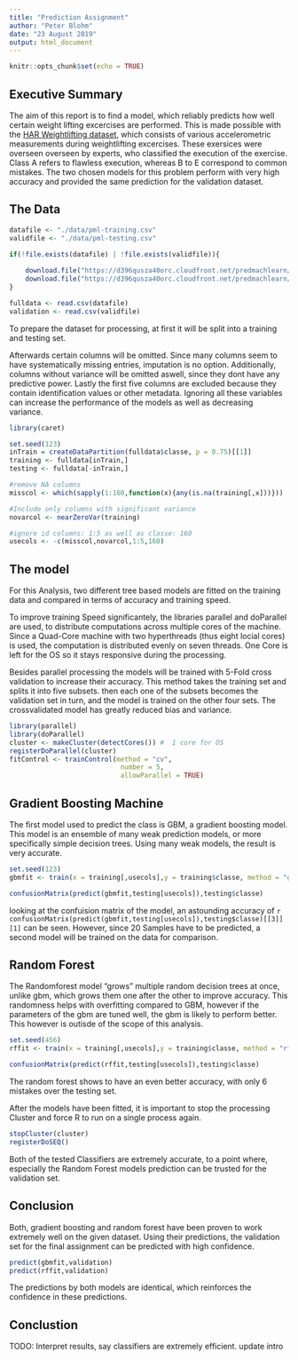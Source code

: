 ---
title: "Prediction Assignment"
author: "Peter Blohm"
date: "23 August 2019"
output: html_document
---

```{r setup, include=FALSE}
knitr::opts_chunk$set(echo = TRUE)
```

## Executive Summary




The aim of this report is to find a model, which reliably predicts how well certain weight lifting excercises are performed.
This is made possible with the [HAR Weightlifting dataset](http://web.archive.org/web/20161224072740/http:/groupware.les.inf.puc-rio.br/har), which consists of various accelerometric measurements during weightlifting excercises. These exersices were overseen overseen by experts, who classified the execution of the exercise. Class A refers to flawless execution, whereas B to E correspond to common mistakes.
The two chosen models for this problem perform with very high accuracy and provided the same prediction for the validation dataset.



## The Data


```{r data, cache = TRUE}

datafile <- "./data/pml-training.csv"
validfile <- "./data/pml-testing.csv"

if(!file.exists(datafile) | !file.exists(validfile)){
    
    download.file("https://d396qusza40orc.cloudfront.net/predmachlearn/pml-training.csv", destfile = datafile)
    download.file("https://d396qusza40orc.cloudfront.net/predmachlearn/pml-testing.csv", destfile = validfile)
}

fulldata <- read.csv(datafile)
validation <- read.csv(validfile)

```


To prepare the dataset for processing, at first it will be split into a training and testing set.

Afterwards certain columns will be omitted. 
Since many columns seem to have systematically missing entries, imputation is no option.
Additionally, columns without variance will be omitted aswell, since they dont have any predictive power. 
Lastly the first five columns are excluded because they contain identification values or other metadata.
Ignoring all these variables can increase the performance of the models as well as decreasing variance.

```{r preprocessing}
library(caret)

set.seed(123)
inTrain = createDataPartition(fulldata$classe, p = 0.75)[[1]]
training <- fulldata[inTrain,]
testing <- fulldata[-inTrain,]

#remove NA columns
misscol <- which(sapply(1:160,function(x){any(is.na(training[,x]))}))

#Include only columns with significant variance
novarcol <- nearZeroVar(training)

#ignore id columns: 1:5 as well as classe: 160
usecols <- -c(misscol,novarcol,1:5,160)

```


## The model 

For this Analysis, two different tree based models are fitted on the training data and compared in terms of accuracy and training speed. 

To improve training Speed significantely, the libraries parallel and doParallel are used, to distribute computations across multiple cores of the machine. Since a Quad-Core machine with two hyperthreads (thus eight locial cores) is used, the computation is distributed evenly on seven threads. One Core is left for the OS so it stays responsive during the processing.

Besides parallel processing the models will be trained with 5-Fold cross validation to increase their accuracy. This method takes the training set and splits it into five subsets. then each one of the subsets becomes the validation set in turn, and the model is trained on the other four sets. The crossvalidated model has greatly reduced bias and variance.

```{r parallel, cache = TRUE}

library(parallel)
library(doParallel)
cluster <- makeCluster(detectCores()) #  1 core for OS
registerDoParallel(cluster)
fitControl <- trainControl(method = "cv",
                            number = 5,
                            allowParallel = TRUE)

```

## Gradient Boosting Machine

The first model used to predict the class is GBM, a gradient boosting model. This model is an ensemble of many weak prediction models, or more specifically simple decision trees. Using many weak models, the result is very accurate.

```{r modelgbm}
set.seed(123)
gbmfit <- train(x = training[,usecols],y = training$classe, method = "gbm", trControl = fitControl)

confusionMatrix(predict(gbmfit,testing[usecols]),testing$classe)

```
looking at the confuision matrix of the model, an astounding accuracy of `r confusionMatrix(predict(gbmfit,testing[usecols]),testing$classe)[[3]][1]` can be seen. However, since 20 Samples have to be predicted, a second model will be trained on the data for comparison.

## Random Forest

The Randomforest model "grows" multiple random decision trees at once, unlike gbm, which grows them one after the other to improve accuracy. This randomness helps with overfitting compared to GBM, however if the parameters of the gbm are tuned well, the gbm is likely to perform better. This however is outisde of the scope of this analysis.
```{r modelrf}

set.seed(456)
rffit <- train(x = training[,usecols],y = training$classe, method = "rf", trControl = fitControl)

confusionMatrix(predict(rffit,testing[usecols]),testing$classe)

```
The random forest shows to have an even better accuracy, with only 6 mistakes over the testing set.


After the models have been fitted, it is important to stop the processing Cluster and force R to run on a single process again.

```{r stop parallel}

stopCluster(cluster)
registerDoSEQ()


``` 


Both of the tested Classifiers are extremely accurate, to a point where, especially the Random Forest models prediction can be trusted for the validation set. 

## Conclusion

Both, gradient boosting and random forest have been proven to work extremely well on the given dataset. 
Using their predictions, the validation set for the final assignment can be predicted with high confidence.


```{r validation}

predict(gbmfit,validation)
predict(rffit,validation)

```

The predictions by both models are identical, which reinforces the confidence in these predictions. 



## Conclustion



TODO: 
Interpret results, say classifiers are extremely efficient. 
update intro
